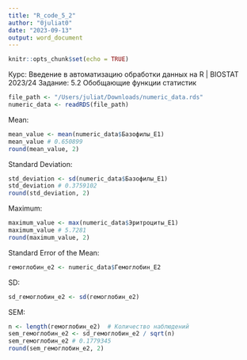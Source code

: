 ```yaml
---
title: "R_code_5_2"
author: "0juliat0"
date: "2023-09-13"
output: word_document
---
```


```r
knitr::opts_chunk$set(echo = TRUE)
```
Курс: Введение в автоматизацию обработки данных на R | BIOSTAT 2023/24
Задание: 5.2 Обобщающие функции статистик

```r
file_path <- "/Users/juliat/Downloads/numeric_data.rds"
numeric_data <- readRDS(file_path)
```
Mean:
```r
mean_value <- mean(numeric_data$Базофилы_E1) 
mean_value # 0.650899
round(mean_value, 2)
```
Standard Deviation:
```r
std_deviation <- sd(numeric_data$Базофилы_E1)
std_deviation # 0.3759102
round(std_deviation, 2)
```

Maximum:
```r
maximum_value <- max(numeric_data$Эритроциты_E1)
maximum_value # 5.7281
round(maximum_value, 2)
```

Standard Error of the Mean:
```r
гемоглобин_е2 <- numeric_data$Гемоглобин_E2
```

SD:
```r
sd_гемоглобин_е2 <- sd(гемоглобин_е2)
```

SEM:
```r
n <- length(гемоглобин_е2)  # Количество наблюдений
sem_гемоглобин_е2 <- sd_гемоглобин_е2 / sqrt(n)
sem_гемоглобин_е2 # 0.1779345
round(sem_гемоглобин_е2, 2)
```



